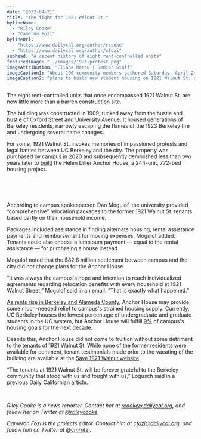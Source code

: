 ```yaml
---
date: "2022-04-21"
title: "The fight for 1921 Walnut St."
bylineName:
  - "Riley Cooke"
  - "Cameron Fozi"
bylineUrl:
  - "https://www.dailycal.org/author/rcooke"
  - "https://www.dailycal.org/author/cfozi"
subhead: "A recent history of eight rent-controlled units"
featuredImage: "../images/1921-protest.png"
imageAttribution: "Eliana Marcu | Senior Staff"
imageCaption1: "About 100 community members gathered Saturday, April 24, 2021 in opposition of campus's"
imageCaption2: "plans to build new student housing on 1921 Walnut St. and People's Park."
---
```


The eight rent-controlled units that once encompassed 1921 Walnut St. are now little more than a barren construction site.

The building was constructed in 1909, tucked away from the hustle and bustle of Oxford Street and University Avenue. It housed generations of Berkeley residents, narrowly escaping the flames of the 1923 Berkeley fire and undergoing several name changes.

For some, 1921 Walnut St. invokes memories of impassioned protests and legal battles between UC Berkeley and the city. The property was purchased by campus in 2020 and subsequently demolished less than two years later to [build](https://www.dailycal.org/2022/02/04/level-playing-field-uc-berkeley-breaks-ground-on-anchor-house/) the Helen Diller Anchor House, a 244-unit, 772-bed housing project.

<br />
<br />
<br />

<Timeline1921 />

According to campus spokesperson Dan Mogulof, the university provided “comprehensive” relocation packages to the former 1921 Walnut St. tenants based partly on their household income.

Packages included assistance in finding alternate housing, rental assistance payments and reimbursement for moving expenses, Mogulof added. Tenants could also choose a lump sum payment — equal to the rental assistance — for purchasing a house instead.

Mogulof noted that the $82.6 million settlement between campus and the city did not change plans for the Anchor House.

“It was always the campus's hope and intention to reach individualized agreements regarding relocation benefits with every household at 1921 Walnut Street,” Mogulof said in an email. “That is exactly what happened.”

[As rents rise in Berkeley and Alameda County](https://dailycal-projects.netlify.app/2021-11-22-rent-shelter), Anchor House may provide some much-needed relief to campus's strained housing supply. Currently, UC Berkeley houses the lowest percentage of undergraduate and graduate students in the UC system, but Anchor House will fulfill [9%](https://www.dailycal.org/2022/02/04/level-playing-field-uc-berkeley-breaks-ground-on-anchor-house/) of campus's housing goals for the next decade.

Despite this, Anchor House did not come to fruition without some detriment to the tenants of 1921 Walnut St. While none of the former residents were available for comment, tenant testimonials made prior to the vacating of the building are available at the [Save 1921 Walnut website](https://www.save1921walnut.org/open-letter-june-16-2021).

“The tenants at 1921 Walnut St. will be forever grateful to the Berkeley community that stood with us and fought with us,” Logusch said in a previous Daily Californian [article](https://www.dailycal.org/2022/02/04/level-playing-field-uc-berkeley-breaks-ground-on-anchor-house/).

<br />

_Riley Cooke is a news reporter. Contact her at [rcooke@dailycal.org](mailto:rcooke@dailycal.org), and follow her on Twitter at [@rrileycooke](https://twitter.com/rrileycooke)._

_Cameron Fozi is the projects editor. Contact him at [cfozi@dailycal.org](mailto:cfozi@dailycal.org), and follow him on Twitter at [@cmrnfzi](https://twitter.com/cmrnfzi)._
